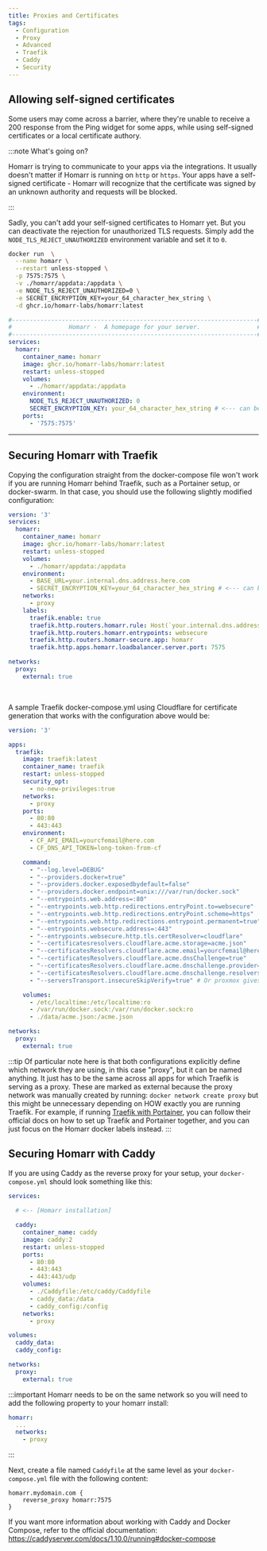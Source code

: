```yaml
---
title: Proxies and Certificates
tags:
  - Configuration
  - Proxy
  - Advanced
  - Traefik
  - Caddy
  - Security
---
```



## Allowing self-signed certificates
Some users may come across a barrier, where they're unable to receive a 200 response from the Ping widget for some apps, while using self-signed certificates or a local certificate authory.

:::note What's going on?

Homarr is trying to communicate to your apps via the integrations.
It usually doesn't matter if Homarr is running on ``http`` or ``https``.
Your apps have a self-signed certificate - Homarr will recognize that the certificate was signed by an unknown authority and requests will be blocked.

:::

Sadly, you can't add your self-signed certificates to Homarr yet.
But you can deactivate the rejection for unauthorized TLS requests.
Simply add the ``NODE_TLS_REJECT_UNAUTHORIZED`` environment variable and set it to ``0``.

<Tabs>
  <TabItem value="docker_run" label="Example with Docker Run" default>

```bash title=Terminal
docker run  \
  --name homarr \
  --restart unless-stopped \
  -p 7575:7575 \
  -v ./homarr/appdata:/appdata \
  -e NODE_TLS_REJECT_UNAUTHORIZED=0 \
  -e SECRET_ENCRYPTION_KEY=your_64_character_hex_string \
  -d ghcr.io/homarr-labs/homarr:latest
```

  </TabItem>
  <TabItem value="docker_compose" label="Example with Docker Compose">

```yml title=docker-compose.yml
#---------------------------------------------------------------------#
#                Homarr -  A homepage for your server.                #
#---------------------------------------------------------------------#
services:
  homarr:
    container_name: homarr
    image: ghcr.io/homarr-labs/homarr:latest
    restart: unless-stopped
    volumes:
      - ./homarr/appdata:/appdata
    environment:
      NODE_TLS_REJECT_UNAUTHORIZED: 0
      SECRET_ENCRYPTION_KEY: your_64_character_hex_string # <--- can be generated with `openssl rand -hex 32`
    ports:
      - '7575:7575'
```

  </TabItem>
</Tabs>

---

## Securing Homarr with Traefik

Copying the configuration straight from the docker-compose file won't work if you are running Homarr behind Traefik, such as a Portainer setup, or docker-swarm. In that case, you should use the following slightly modified configuration:
```yaml
version: '3'
services:
  homarr:
    container_name: homarr
    image: ghcr.io/homarr-labs/homarr:latest
    restart: unless-stopped
    volumes:
      - ./homarr/appdata:/appdata
    environment:
      - BASE_URL=your.internal.dns.address.here.com
      - SECRET_ENCRYPTION_KEY=your_64_character_hex_string # <--- can be generated with `openssl rand -hex 32`
    networks:
      - proxy
    labels:
      traefik.enable: true
      traefik.http.routers.homarr.rule: Host(`your.internal.dns.address.here.com`)
      traefik.http.routers.homarr.entrypoints: websecure
      traefik.http.routers.homarr-secure.app: homarr
      traefik.http.apps.homarr.loadbalancer.server.port: 7575

networks:
  proxy:
    external: true
```

<br/>

A sample Traefik docker-compose.yml using Cloudflare for certificate generation that works with the configuration above would be:
```yaml
version: '3'

apps:
  traefik:
    image: traefik:latest
    container_name: traefik
    restart: unless-stopped
    security_opt:
      - no-new-privileges:true
    networks:
      - proxy
    ports:
      - 80:80
      - 443:443
    environment:
      - CF_API_EMAIL=yourcfemail@here.com
      - CF_DNS_API_TOKEN=long-token-from-cf

    command:
      - "--log.level=DEBUG"
      - "--providers.docker=true"
      - "--providers.docker.exposedbydefault=false"
      - "--providers.docker.endpoint=unix:///var/run/docker.sock"
      - "--entrypoints.web.address=:80"
      - "--entrypoints.web.http.redirections.entryPoint.to=websecure"
      - "--entrypoints.web.http.redirections.entryPoint.scheme=https"
      - "--entrypoints.web.http.redirections.entrypoint.permanent=true"
      - "--entrypoints.websecure.address=:443"
      - "--entrypoints.websecure.http.tls.certResolver=cloudflare"
      - "--certificatesresolvers.cloudflare.acme.storage=acme.json"
      - "--certificatesResolvers.cloudflare.acme.email=yourcfemail@here.com"
      - "--certificatesResolvers.cloudflare.acme.dnsChallenge=true"
      - "--certificatesResolvers.cloudflare.acme.dnschallenge.provider=cloudflare"
      - "--certificatesResolvers.cloudflare.acme.dnschallenge.resolvers=1.1.1.1:53,1.0.0.1:53"
      - "--serversTransport.insecureSkipVerify=true" # Or proxmox gives an error 500 due to its own self-signed cert

    volumes:
      - /etc/localtime:/etc/localtime:ro
      - /var/run/docker.sock:/var/run/docker.sock:ro
      - ./data/acme.json:/acme.json

networks:
  proxy:
    external: true
```


:::tip
Of particular note here is that both configurations explicitly define which network they are using, in this case "proxy", but it can be named anything. It just has to be the same across all apps for which Traefik is serving as a proxy. These are marked as external because the proxy network was manually created by running: `docker network create proxy` but this might be unnecessary depending on HOW exactly you are running Traefik. For example, if running [Traefik with Portainer](https://docs.portainer.io/advanced/reverse-proxy/traefik#deploying-in-a-docker-standalone-scenario), you can follow their official docs on how to set up Traefik and Portainer together, and you can just focus on the Homarr docker labels instead.
:::

## Securing Homarr with Caddy

If you are using Caddy as the reverse proxy for your setup, your `docker-compose.yml` should look something like this:

```yaml
services:
  
  # <-- [Homarr installation]

  caddy:
    container_name: caddy
    image: caddy:2
    restart: unless-stopped
    ports:
      - 80:80
      - 443:443
      - 443:443/udp
    volumes:
      - ./Caddyfile:/etc/caddy/Caddyfile
      - caddy_data:/data
      - caddy_config:/config
    networks:
      - proxy

volumes:
  caddy_data:
  caddy_config:

networks:
  proxy:
    external: true
```
:::important
Homarr needs to be on the same network so you will need to add the following property to your homarr install:
```yaml
homarr:
  ...
  networks:
    - proxy
```
:::

Next, create a file named `Caddyfile` at the same level as your `docker-compose.yml` file with the following content:

```
homarr.mydomain.com {
	reverse_proxy homarr:7575
}
```

If you want more information about working with Caddy and Docker Compose, refer to the official documentation:
https://caddyserver.com/docs/1.10.0/running#docker-compose
